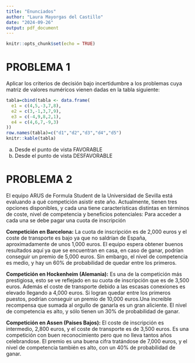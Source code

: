 ```yaml
---
title: "Enunciados"
author: "Laura Mayorgas del Castillo"
date: "2024-09-26"
output: pdf_document
---
```


```r
knitr::opts_chunk$set(echo = TRUE)
```

# PROBLEMA 1
Aplicar los criterios de decisión bajo incertidumbre a los problemas cuya matriz de valores numéricos vienen dadas en la tabla siguiente: 

```r
tabla=cbind(tabla <- data.frame(
  e1 = c(4,5,-3,7,8),
  e2 = c(3,-1,3,7,9),
  e3 = c(-4,9,8,2,1),
  e4 = c(4,6,7,-9,3)
))
row.names(tabla)=c("d1","d2","d3","d4","d5")
knitr::kable(tabla)
```


a) Desde el punto de vista FAVORABLE
b) Desde el punto de vista DESFAVORABLE



# PROBLEMA 2

El equipo ARUS de Formula Student de la Universidad de Sevilla está evaluando a qué competición asistir este año. Actualmente, tienen tres opciones disponibles, y cada una tiene características distintas en términos de coste, nivel de competencia y beneficios potenciales:
Para acceder a cada una se debe pagar una cuota de inscripción 

**Competición en Barcelona:** La cuota de inscripción es de 2,000 euros y el coste de transporte es bajo ya que no saldrían de España, aproximadamente de unos 1,000 euros. El equipo espera obtener buenos resultados aquí ya que se encuentran en casa, en caso de ganar, podrían conseguir un premio de 5,000 euros. Sin embargo, el nivel de competencia es medio, y hay un 60% de probabilidad de quedar entre los primeros.

**Competición en Hockenheim (Alemania):** Es una de la competición más prestigiosa, esto se ve reflejado en su cuota de inscripción que es de 3,500 euros. Además el coste de transporte debido a las escasas conexiones es elevado llegando a 4,000 euros. Si logran quedar entre los primeros puestos, podrían conseguir un premio de 10,000 euros.Una increible recompensa que sumada al orgullo de ganarla es un gran aliciente. El nivel de competencia es alto, y sólo tienen un 30% de probabilidad de ganar.

**Competición en Assen (Paises Bajos):** El coste de inscripción es intermedio, 2,800 euros, y el coste de transporte es de 3,500 euros. Es una competición con buen reconocimiento pero que no lleva tantos años celebrandose. El premio es una buena cifra tratándose de 7,000 euros, y el nivel de competencia también es alto, con un 40% de probabilidad de ganar.